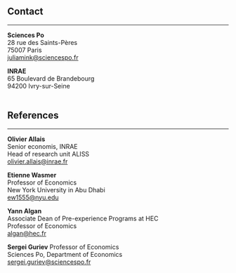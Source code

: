 ##

## Contact
***


**Sciences Po**  
28 rue des Saints-Pères  
75007 Paris  
[juliamink@sciencespo.fr](mailto:julia.mink@sciencespo.fr)
<br>


**INRAE**  
65 Boulevard de Brandebourg  
94200 Ivry-sur-Seine  
<br>

## References
***

**Olivier Allais**  
Senior economis, INRAE  
Head of research unit ALISS  
[olivier.allais@inrae.fr](mailto:olivier.allais@inrae.fr){target="_blank"}
<br>

**Etienne Wasmer**  
Professor of Economics  
New York University in Abu Dhabi  
[ew1555@nyu.edu](mailto:ew1555@nyu.edu){target="_blank"}
<br>

**Yann Algan**  
Associate Dean of Pre-experience Programs at HEC  
Professor of Economics  
[algan@hec.fr](mailto:algan@hec.fr){target="_blank"}
<br>

**Sergei Guriev**
Professor of Economics  
Sciences Po, Department of Economics  
[sergei.guriev@sciencespo.fr](mailto:sergei.guriev@sciencespo.fr){target="_blank"}




